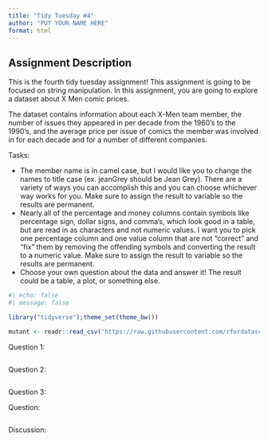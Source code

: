 ```yaml
---
title: "Tidy Tuesday #4"
author: "PUT YOUR NAME HERE"
format: html
---
```


## Assignment Description

This is the fourth tidy tuesday assignment! This assignment is going to be focused on string manipulation. In this assignment, you are going to explore a dataset about X Men comic prices. 

The dataset contains information about each X-Men team member, the number of issues they appeared in per decade from the 1960's to the 1990's, and the average price per issue of comics the member was involved in for each decade and for a number of different companies.


Tasks:

-   The member name is in camel case, but I would like you to change the names to title case (ex. jeanGrey should be Jean Grey). There are a variety of ways you can accomplish this and you can choose whichever way works for you. Make sure to assign the result to variable so the results are permanent. 
-   Nearly all of the percentage and money columns contain symbols like percentage sign, dollar signs, and comma's, which look good in a table, but are read in as characters and not numeric values. I want you to pick one percentage column and one value column that are not "correct" and "fix" them by removing the offending symbols and converting the result to a numeric value. Make sure to assign the result to variable so the results are permanent. 
-   Choose your own question about the data and answer it! The result could be a table, a plot, or something else. 




```r
#| echo: false
#| message: false

library("tidyverse");theme_set(theme_bw())
```

```r
mutant <- readr::read_csv('https://raw.githubusercontent.com/rfordatascience/tidytuesday/master/data/2024/2024-03-19/mutant_moneyball.csv')

```

Question 1:
```r

```


Question 2:
```r

```

Question 3:

Question:

```r

```

Discussion:
